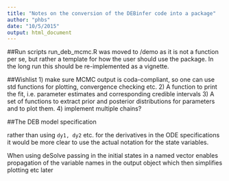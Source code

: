 ```yaml
---
title: "Notes on the conversion of the DEBinfer code into a package"
author: "phbs"
date: "10/5/2015"
output: html_document
---
```


##Run scripts
run_deb_mcmc.R was moved to /demo as it is not a function per se, but rather a template for how the user should use the package. In the long run this should be re-implemented as a vignette.

##Wishlist
1) make sure MCMC output is coda-compliant, so one can use std functions for plotting, convergence checking etc.
2) A function to print the fit, i.e. parameter estimates and corresponding credible intervals
3) A set of functions to extract prior and posterior distributions for parameters and to plot them.
4) implement multiple chains?

##The DEB model specification

rather than using `dy1, dy2` etc. for the derivatives in the ODE specifications it would be more clear to use the actual notation for the state variables. 

When using deSolve passing in the initial states in a named vector enables propagation of the variable names in the output object which then simplifies plotting etc later
